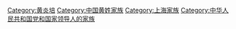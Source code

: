[[Category:黄炎培|Category:黄炎培]]
[[Category:中国黄姓家族|Category:中国黄姓家族]]
[[Category:上海家族|Category:上海家族]]
[[Category:中华人民共和国党和国家领导人的家族|Category:中华人民共和国党和国家领导人的家族]]